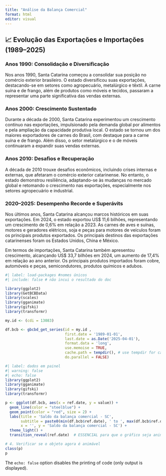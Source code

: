 ---
title: "Análise da Balança Comercial"
format: html
editor: visual
---

## 📈 Evolução das Exportações e Importações (1989–2025)

### Anos 1990: Consolidação e Diversificação

Nos anos 1990, Santa Catarina começou a consolidar sua posição no comércio exterior brasileiro. O estado diversificou suas exportações, destacando-se em setores como agropecuário, metalúrgico e têxtil. A carne suína e de frango, além de produtos como móveis e tecidos, passaram a representar uma parte significativa das vendas externas.

### Anos 2000: Crescimento Sustentado

Durante a década de 2000, Santa Catarina experimentou um crescimento contínuo nas exportações, impulsionado pela demanda global por alimentos e pela ampliação da capacidade produtiva local. O estado se tornou um dos maiores exportadores de carnes do Brasil, com destaque para a carne suína e de frango. Além disso, o setor metalúrgico e o de móveis continuaram a expandir suas vendas externas.

### Anos 2010: Desafios e Recuperação

A década de 2010 trouxe desafios econômicos, incluindo crises internas e externas, que afetaram o comércio exterior catarinense. No entanto, o estado demonstrou resiliência, adaptando-se às mudanças no mercado global e retomando o crescimento nas exportações, especialmente nos setores agropecuário e industrial.

### 2020–2025: Desempenho Recorde e Superávits

Nos últimos anos, Santa Catarina alcançou marcos históricos em suas exportações. Em 2024, o estado exportou US\$ 11,6 bilhões, representando um crescimento de 0,6% em relação a 2023. As carnes de aves e suínas, motores e geradores elétricos, soja e peças para motores de veículos foram os principais produtos exportados. Os principais destinos das exportações catarinenses foram os Estados Unidos, China e México.

Em termos de importações, Santa Catarina também apresentou crescimento, alcançando US\$ 33,7 bilhões em 2024, um aumento de 17,4% em relação ao ano anterior. Os principais produtos importados foram cobre, automóveis e peças, semicondutores, produtos químicos e adubos.

```{r}
#| label: load-packages #nomes únicos 
#| include: false # não incui o resultado do doc

library(ggplot2)
library(GetBCBData)
library(scales)
library(gganimate)
library(gifski)
library(transformr)

my.id <- (cdi = 13083)				

df.bcb <- gbcbd_get_series(id = my.id ,				
                           first.date = '1989-01-01',				
                           last.date = as.Date('2025-04-01'),				
                           format.data = 'long',				
                           use.memoise = TRUE,				
                           cache.path = tempdir(), # use tempdir for cache folder				
                           do.parallel = FALSE)	
```

```{r}
#| label: dados em painel
#| warning: false
#| echo: false
library(ggplot2)
library(gganimate)
library(gifski)
library(transformr)

p <- ggplot(df.bcb, aes(x = ref.date, y = value)) +
  geom_line(color = "steelblue") +
  geom_point(color = "red", size = 2) +			
  labs(title = 'Saldo da balança comercial - SC',				
       subtitle = paste0(min(df.bcb$ref.date), ' to ', max(df.bcb$ref.date)),		
       x = '', y = 'Saldo da balança comercial - SC') +
  theme_light() +
  transition_reveal(ref.date)  # ESSENCIAL para que o gráfico seja animado

# 4. Verificar se o objeto agora é animável
class(p)
p	
```

The `echo: false` option disables the printing of code (only output is displayed).
